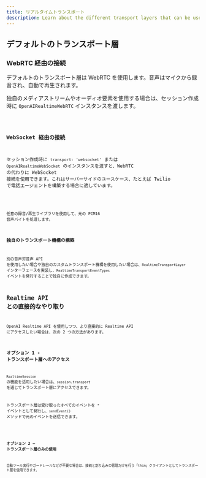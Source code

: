 ```yaml
---
title: リアルタイムトランスポート
description: Learn about the different transport layers that can be used with Realtime Agents.
---
```




## デフォルトのトランスポート層

### WebRTC 経由の接続

デフォルトのトランスポート層は WebRTC を使用します。音声はマイクから録音され、自動で再生されます。

独自のメディアストリームやオーディオ要素を使用する場合は、セッション作成時に `OpenAIRealtimeWebRTC` インスタンスを渡します。

<Code lang="typescript" code={customWebRTCTransportExample} />

### WebSocket 経由の接続

セッション作成時に `transport: 'websocket'` または `OpenAIRealtimeWebSocket` のインスタンスを渡すと、WebRTC の代わりに WebSocket 接続を使用できます。これはサーバーサイドのユースケース、たとえば Twilio で電話エージェントを構築する場合に適しています。

<Code lang="typescript" code={websocketSessionExample} />

任意の録音/再生ライブラリを使用して、元の PCM16 音声バイトを処理します。

### 独自のトランスポート機構の構築

別の音声対音声 API を使用したい場合や独自のカスタムトランスポート機構を使用したい場合は、`RealtimeTransportLayer` インターフェースを実装し、`RealtimeTransportEventTypes` イベントを発行することで独自に作成できます。

## Realtime API との直接的なやり取り

OpenAI Realtime API を使用しつつ、より直接的に Realtime API にアクセスしたい場合は、次の 2 つの方法があります。

### オプション 1 - トランスポート層へのアクセス

`RealtimeSession` の機能を活用したい場合は、`session.transport` を通じてトランスポート層にアクセスできます。

トランスポート層は受け取ったすべてのイベントを `*` イベントとして発行し、`sendEvent()` メソッドで元のイベントを送信できます。

<Code lang="typescript" code={transportEventsExample} />

### オプション 2 — トランスポート層のみの使用

自動ツール実行やガードレールなどが不要な場合は、接続と割り込みの管理だけを行う「thin」クライアントとしてトランスポート層を使用できます。

<Code lang="typescript" code={thinClientExample} />
